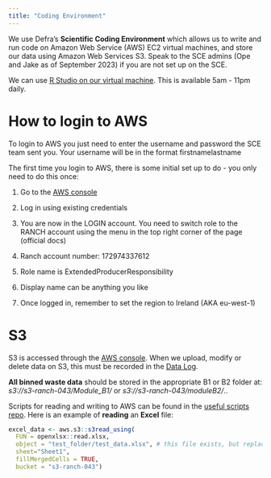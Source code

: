 ```yaml
---
title: "Coding Environment"
---
```


We use Defra's **Scientific Coding Environment** which allows us to write and run code on Amazon Web Service (AWS) EC2 virtual machines, and store our data using Amazon Web Services S3. Speak to the SCE admins (Ope and Jake as of September 2023) if you are not set up on the SCE.

We can use [R Studio on our virtual machine](http://ranch-479.int.sce.network/rstudio/). This is available 5am - 11pm daily. 

# How to login to AWS 

To login to AWS you just need to enter the username and password the SCE team sent you. Your username will be in the format firstnamelastname

The first time you login to AWS, there is some initial set up to do - you only need to do this once: 

1. Go to the [AWS console](https://int-sce-network.awsapps.com/console)

2. Log in using existing credentials

3. You are now in the LOGIN account. You need to switch role to the RANCH account using the menu in the top right corner of the page (official docs)

4. Ranch account number: 172974337612 

5. Role name is ExtendedProducerResponsibility

6. Display name can be anything you like

7. Once logged in, remember to set the region to Ireland (AKA eu-west-1)

# S3

S3 is accessed through the [AWS console](https://int-sce-network.awsapps.com/console). When we upload, modify or delete data on S3, this must be recorded in the [Data Log](https://defra.sharepoint.com/:x:/r/teams/Team1478/_layouts/15/Doc.aspx?sourcedoc=%7B2FCDCE89-3F0D-41DD-B451-CB0D77D8DA26%7D&file=Data%20Log%20Ranch_479.xlsx&action=default&mobileredirect=true).

**All binned waste data** should be stored in the appropriate B1 or B2 folder at: *s3://s3-ranch-043/Module_B1/* or *s3://s3-ranch-043/moduleB2/*..

Scripts for reading and writing to AWS can be found in the [useful scripts repo](https://github.com/Defra-pEPR-Modelling-Team/useful_scripts/blob/main/AWS%20to%20R.Rmd). Here is an example of **reading** an **Excel** file:
```r
excel_data <- aws.s3::s3read_using(
  FUN = openxlsx::read.xlsx,
  object = "test_folder/test_data.xlsx", # this file exists, but replace with your own filepath
  sheet="Sheet1",
  fillMergedCells = TRUE,
  bucket = "s3-ranch-043")
```